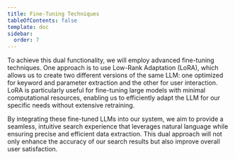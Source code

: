 ```yaml
---
title: Fine-Tuning Techniques
tableOfContents: false
template: doc
sidebar:
  order: 7
---
```


To achieve this dual functionality, we will employ advanced fine-tuning techniques. One approach is to use Low-Rank Adaptation (LoRA), which allows us to create two different versions of the same LLM: one optimized for keyword and parameter extraction and the other for user interaction. LoRA is particularly useful for fine-tuning large models with minimal computational resources, enabling us to efficiently adapt the LLM for our specific needs without extensive retraining.

By integrating these fine-tuned LLMs into our system, we aim to provide a seamless, intuitive search experience that leverages natural language while ensuring precise and efficient data extraction. This dual approach will not only enhance the accuracy of our search results but also improve overall user satisfaction.
